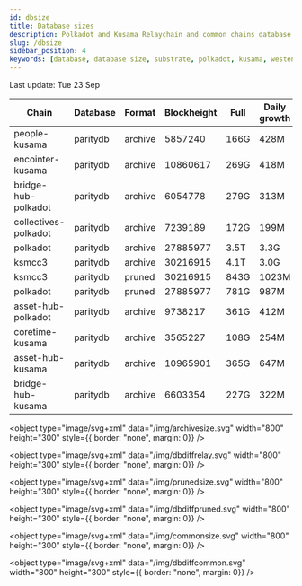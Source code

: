 ```yaml
---
id: dbsize
title: Database sizes
description: Polkadot and Kusama Relaychain and common chains database sizes
slug: /dbsize
sidebar_position: 4
keywords: [database, database size, substrate, polkadot, kusama, westend]
---
```



Last update: Tue 23 Sep

| Chain    | Database   | Format | Blockheight | Full         | Daily growth |
| ------------------------| ----------- | -------- | ------- | ---------- | ----- | 
| people-kusama | paritydb | archive | 5857240 | 166G | 428M |
| encointer-kusama | paritydb | archive | 10860617 | 269G | 418M |
| bridge-hub-polkadot | paritydb | archive | 6054778 | 279G | 313M |
| collectives-polkadot | paritydb | archive | 7239189 | 172G | 199M |
| polkadot | paritydb | archive | 27885977 | 3.5T | 3.3G |
| ksmcc3 | paritydb | archive | 30216915 | 4.1T | 3.0G |
| ksmcc3 | paritydb | pruned | 30216915 | 843G | 1023M |
| polkadot | paritydb | pruned | 27885977 | 781G | 987M |
| asset-hub-polkadot | paritydb | archive | 9738217 | 361G | 412M |
| coretime-kusama | paritydb | archive | 3565227 | 108G | 254M |
| asset-hub-kusama | paritydb | archive | 10965901 | 365G | 647M |
| bridge-hub-kusama | paritydb | archive | 6603354 | 227G | 322M |
<object type="image/svg+xml" data="/img/archivesize.svg" width="800" height="300" style={{ border: "none", margin: 0}} />

<object type="image/svg+xml" data="/img/dbdiffrelay.svg" width="800" height="300" style={{ border: "none", margin: 0}} />

<object type="image/svg+xml" data="/img/prunedsize.svg" width="800" height="300" style={{ border: "none", margin: 0}} />

<object type="image/svg+xml" data="/img/dbdiffpruned.svg" width="800" height="300" style={{ border: "none", margin: 0}} />

<object type="image/svg+xml" data="/img/commonsize.svg" width="800" height="300" style={{ border: "none", margin: 0}} />

<object type="image/svg+xml" data="/img/dbdiffcommon.svg" width="800" height="300" style={{ border: "none", margin: 0}} />
